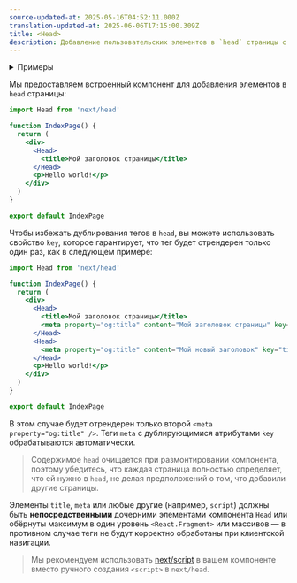 ```yaml
---
source-updated-at: 2025-05-16T04:52:11.000Z
translation-updated-at: 2025-06-06T17:15:00.309Z
title: <Head>
description: Добавление пользовательских элементов в `head` страницы с помощью встроенного компонента Head.
---
```


<details>
  <summary>Примеры</summary>

- [Элементы Head](https://github.com/vercel/next.js/tree/canary/examples/head-elements)
- [Компонент Layout](https://github.com/vercel/next.js/tree/canary/examples/layout-component)

</details>

Мы предоставляем встроенный компонент для добавления элементов в `head` страницы:

```jsx
import Head from 'next/head'

function IndexPage() {
  return (
    <div>
      <Head>
        <title>Мой заголовок страницы</title>
      </Head>
      <p>Hello world!</p>
    </div>
  )
}

export default IndexPage
```

Чтобы избежать дублирования тегов в `head`, вы можете использовать свойство `key`, которое гарантирует, что тег будет отрендерен только один раз, как в следующем примере:

```jsx
import Head from 'next/head'

function IndexPage() {
  return (
    <div>
      <Head>
        <title>Мой заголовок страницы</title>
        <meta property="og:title" content="Мой заголовок страницы" key="title" />
      </Head>
      <Head>
        <meta property="og:title" content="Мой новый заголовок" key="title" />
      </Head>
      <p>Hello world!</p>
    </div>
  )
}

export default IndexPage
```

В этом случае будет отрендерен только второй `<meta property="og:title" />`. Теги `meta` с дублирующимися атрибутами `key` обрабатываются автоматически.

> Содержимое `head` очищается при размонтировании компонента, поэтому убедитесь, что каждая страница полностью определяет, что ей нужно в `head`, не делая предположений о том, что добавили другие страницы.

Элементы `title`, `meta` или любые другие (например, `script`) должны быть **непосредственными** дочерними элементами компонента `Head` 
или обёрнуты максимум в один уровень `<React.Fragment>` или массивов — в противном случае теги не будут корректно обработаны при клиентской навигации.

> Мы рекомендуем использовать [next/script](/docs/pages/building-your-application/optimizing/scripts) в вашем компоненте вместо ручного создания `<script>` в `next/head`.
